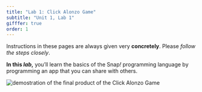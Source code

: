 ```yaml
---
title: "Lab 1: Click Alonzo Game"
subtitle: "Unit 1, Lab 1"
gifffer: true
order: 1
---
```


::: takeNote

Instructions in these pages are always given very **concretely**. Please *follow the steps closely*.

:::

::: learn

**In this *lab*,** you'll learn the basics of the Snap<em>!</em> programming language by programming an app that you can share with others.

<img title="demostration of the final product of the Click Alonzo Game" alt="demostration of the final product of the Click Alonzo Game" class="ms-4" data-gifffer="/img/1-introduction/U1ImageVideoAddendum_img/U1L1P6_AlonzoFading.gif"/>

:::




